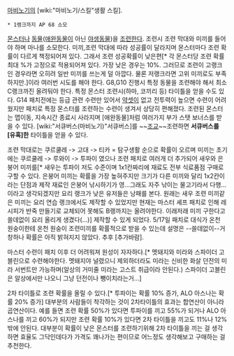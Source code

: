 [[마비노기]]의 [wiki:"마비노기/스킬"생활 스킬].

 * 1랭크까지 AP 68 소모

[[몬스터]]나 [[동물]]([[애완동물]]이 아닌 [[야생동물]])을 [[조련]]한다. 조련시 조련 막대와 미끼를 들어야 하며 마나를 소모한다. 미끼,조련 막대에 따라 성공률이 달라지며 몬스터마다 조련 확률이 다르게 책정되어져 있다. 그래서 조련 성공확률이 낮은편[* 각 몬스터당 조련 확률 최대 %가 고정으로 적용되어져 있다. 가장 낮은 경우는 10%. 그러므로 조련이 고랭크인 경우라면 오히려 일반 미끼를 쓰는게 덜 아깝다. 물론 저랭크라면 고위 미끼로도 부족하지만.]이라 여러번 시도를 해야 한다.
G8,G10 진행시 특정 동물을 조련해야 해서 최소 C랭크까진 올려둬야 한다. 특정 몬스터 조련시(하마, 코끼리 등) 타이틀을 얻을 수도 있다. G14 패치전에는 등급 관련 수련만 있어서 [[약셋]]이 없고 전투력이 높으면 수련이 어려웠지만 패치로 특정 몬스터를 조련하는 수련이 생겨서 상당히 편해졌다. 
조련된 몬스터는 맵이동, 지속시간 종료시 사라지며 [애완동물]처럼 여러가지 부가 스탯 보너스를 받을 수 있다.
[wiki:"서큐버스(마비노기)"서큐버스]를 ~~[[조교]]~~조련하면 '''서큐버스를 [유혹]한''' 타이틀을 얻을 수 있다.

조련 막대로는 쿠르쿨레 -> 고대 -> 티카 = 탐구생활 순으로 확률이 오르며 미끼는 초기에는 쿠르쿨레 -> 루와이 -> 투파이 였으나 조련 패치로 여러개 더 추가되어 새우와 은붕어 미끼를[* 새우는 투파이 저도 수준이며 1x1칸짜리에 재료도 전부 식료품점 구매로 구할 수 있다. 은붕어 미끼는 확률을 가장 높혀주지만 크기가 다른 미끼와 달리 1x2칸이라는 단점과 제작 재료인 은붕어 낚시하기가 영...그래도 자주 낚이는 물고기라서 다행...이라고 생각되겠지만 요리 랭크가 낮은 유저들은 낭패를 본다. 원래는 새우 조련 미끼같은 미끼는 요리 연습 랭크에서도 제작할 수 있었지만 현재는 마스터 셰프 패치로 인해 레시피가 반죽 만들기로 교체되어 못해도 B랭까지는 올려야한다. 이래저래 미끼 구한다고 쓸데없이 요리 올리게 생겼다(...)] 제작할 수 있게 되었다. 5/17일 패치로 대식가 온천 원숭이한테 온천 원숭이 조련미끼를 확률적으로 받을 수 있는데 설명은 --쓸데없이--거창하나 확률은 아직 밝혀지지 않았다. 추후 [추가바람].

마스터 수련이 패치 이후 더 어려워져 원성이 자자하다.[* 멧돼지와 미라와 스파이더 고블린으로 수련해야한다. 멧돼지야 널렸으니 제외하더라도 미라는 신비한 화살 던전의 미라 서번트만 가능하며(알상의 거미줄 미라는 고스트 취급이라 안된다.) 스파이더 고블린은 알상에서만 나오니 그냥 던전이나 뺑이치라는거...]

2차 타이틀로 조련 확률을 올릴 수 있다.[* 투파이는 확률 10% 증가, ALO 아스나는 확률 20% 증가] 대부분의 사람들이 착각하는 것이 2차타이틀의 효과는 합연산이 아니라 곱연산이다. 예를 들면 조련 확률 50%가 있다면 투파이를 끼고 55%가 되거나 ALO 아스나를 끼고 60%가 되지만 조련 확률 10%가 있다면 2차 타이틀을 끼고도 11%나 12%밖에 안된다. 대부분이 확률이 낮은 몬스터를 조련하기위해 2차 타이틀을 끼는 걸 생각하면 효율도 그닥인데다가 가격도 꽤나가는 편이므로 어느정도 생각해보고 구매하는 걸 추천한다.
